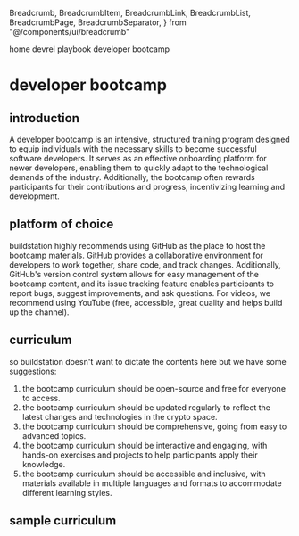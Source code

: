   Breadcrumb,
  BreadcrumbItem,
  BreadcrumbLink,
  BreadcrumbList,
  BreadcrumbPage,
  BreadcrumbSeparator,
} from "@/components/ui/breadcrumb"

<Breadcrumb>
  <BreadcrumbList>
    <BreadcrumbItem>
      <BreadcrumbLink href="/">home</BreadcrumbLink>
    </BreadcrumbItem>
    <BreadcrumbSeparator />
    <BreadcrumbItem>
      <BreadcrumbLink href="/devrel-playbook">devrel playbook</BreadcrumbLink>
    </BreadcrumbItem>
    <BreadcrumbSeparator />
    <BreadcrumbItem>
      <BreadcrumbPage>developer bootcamp</BreadcrumbPage>
    </BreadcrumbItem>
  </BreadcrumbList>
</Breadcrumb>

# developer bootcamp

## introduction
A developer bootcamp is an intensive, structured training program designed to equip individuals with the necessary skills to become successful software developers. It serves as an effective onboarding platform for newer developers, enabling them to quickly adapt to the technological demands of the industry. Additionally, the bootcamp often rewards participants for their contributions and progress, incentivizing learning and development.

## platform of choice
buildstation highly recommends using GitHub as the place to host the bootcamp materials. GitHub provides a collaborative environment for developers to work together, share code, and track changes. Additionally, GitHub's version control system allows for easy management of the bootcamp content, and its issue tracking feature enables participants to report bugs, suggest improvements, and ask questions. For videos, we recommend using YouTube (free, accessible, great quality and helps build up the channel).

## curriculum
so buildstation doesn't want to dictate the contents here but we have some suggestions:
1. the bootcamp curriculum should be open-source and free for everyone to access.
2. the bootcamp curriculum should be updated regularly to reflect the latest changes and technologies in the crypto space.
3. the bootcamp curriculum should be comprehensive, going from easy to advanced topics.
4. the bootcamp curriculum should be interactive and engaging, with hands-on exercises and projects to help participants apply their knowledge.
5. the bootcamp curriculum should be accessible and inclusive, with materials available in multiple languages and formats to accommodate different learning styles.

## sample curriculum

